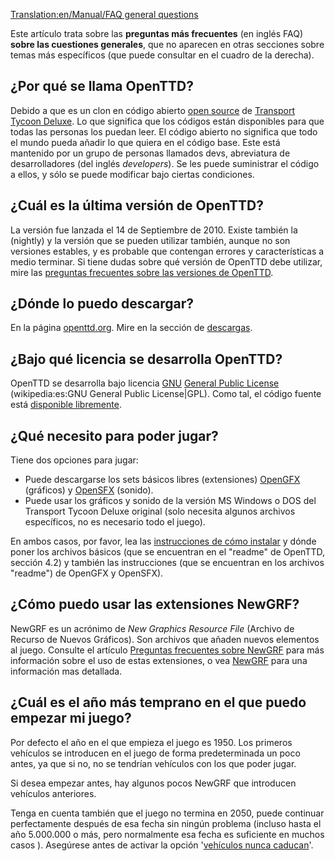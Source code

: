 [[Translation:en/Manual/FAQ general questions]]


Este artículo trata sobre las '''preguntas más frecuentes''' (en inglés FAQ) '''sobre las cuestiones generales''', que no aparecen en otras secciones sobre temas más específicos (que puede consultar en el cuadro de la derecha).

==¿Por qué se llama OpenTTD?==
Debido a que es un clon en código abierto [http://www.opensource.org/ open source] de [[es/Archive/OpenTTD/Transport Tycoon Deluxe|Transport Tycoon Deluxe]]. Lo que significa que los códigos están disponibles para que todas las personas los puedan leer. El código abierto no significa que todo el mundo pueda añadir lo que quiera en el código base. Este está mantenido por un grupo de personas llamados devs, abreviatura de desarrolladores (del inglés ''developers''). Se les puede suministrar el código a ellos, y sólo se puede modificar bajo ciertas condiciones.

==¿Cuál es la última versión de OpenTTD?==
La versión {{en/Version}} fue lanzada el 14 de Septiembre de 2010. Existe también la {{es/Versión de prueba}} (nightly) y la versión {{en/Wikipedia/es/Subversion SVN}} que se pueden utilizar también, aunque no son versiones estables, y es probable que contengan errores y características a medio terminar. Si tiene dudas sobre qué versión de OpenTTD debe utilizar, mire las [[es/Archive/Community/Preguntas frecuentes sobre las versiones de OpenTTD|preguntas frecuentes sobre las versiones de OpenTTD]].

==¿Dónde lo puedo descargar?==
En la página [http://www.openttd.org/download-stable openttd.org]. Mire en la sección de [[en/Archive/Manual/Download|descargas]].

==¿Bajo qué licencia se desarrolla OpenTTD?==
OpenTTD se desarrolla bajo licencia [http://www.gnu.org/ GNU] [http://www.gnu.org/copyleft/gpl.html General Public License] (wikipedia:es:GNU General Public License|GPL). Como tal, el código fuente está [[es/Development/Preguntas frecuentes sobre desarrollo#donde-puedo-obtener-el-codigo-fuente|disponible libremente]].

==¿Qué necesito para poder jugar?==
Tiene dos opciones para jugar:
* Puede descargarse los sets básicos libres (extensiones) [http://dev.openttdcoop.org/projects/opengfx OpenGFX] (gráficos) y [http://dev.openttdcoop.org/projects/opensfx OpenSFX] (sonido).
* Puede usar los gráficos y sonido de la versión MS Windows o DOS del Transport Tycoon Deluxe original (solo necesita algunos archivos específicos, no es necesario todo el juego).
En ambos casos, por favor, lea las [[es/Manual/Instalación|instrucciones de cómo instalar]] y dónde poner los archivos básicos (que se encuentran en el "readme" de OpenTTD, sección 4.2) y también las instrucciones (que se encuentran en los archivos "readme") de OpenGFX y OpenSFX).

==¿Cómo puedo usar las extensiones NewGRF?==
NewGRF es un acrónimo de ''New Graphics Resource File'' (Archivo de Recurso de Nuevos Gráficos). Son archivos que añaden nuevos elementos al juego. Consulte el artículo [[es/Archive/Community/Preguntas frecuentes sobre NewGRF|Preguntas frecuentes sobre NewGRF]] para más información sobre el uso de estas extensiones, o vea [[es/Manual/NewGRF|NewGRF]] para una información mas detallada.

==¿Cuál es el año más temprano en el que puedo empezar mi juego?==
Por defecto el año en el que empieza el juego es 1950. Los primeros vehículos se introducen en el juego de forma predeterminada un poco antes, ya que si no, no se tendrían vehículos con los que poder jugar.

Si desea empezar antes, hay algunos pocos NewGRF que introducen vehículos anteriores.

Tenga en cuenta también que el juego no termina en 2050, puede continuar perfectamente después de esa fecha sin ningún problema (incluso hasta el año 5.000.000 o más, pero normalmente esa fecha es suficiente en muchos casos {{en/Emoticon|:)}}). Asegúrese antes de activar la opción '[[es/Archive/Manual/Settings/Opciones avanzadas/Vehículos#vehiculos-nunca-caducan|vehículos nunca caducan]]'.